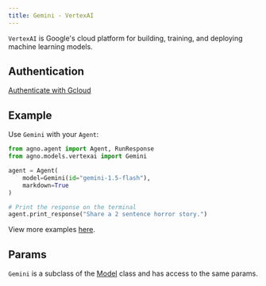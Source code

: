 ```yaml
---
title: Gemini - VertexAI
---
```


`VertexAI` is Google's cloud platform for building, training, and deploying machine learning models.

## Authentication

[Authenticate with Gcloud](https://cloud.google.com/vertex-ai/generative-ai/docs/start/quickstarts/quickstart-multimodal)

## Example

Use `Gemini` with your `Agent`:

<CodeGroup>

```python agent.py
from agno.agent import Agent, RunResponse
from agno.models.vertexai import Gemini

agent = Agent(
    model=Gemini(id="gemini-1.5-flash"),
    markdown=True
)

# Print the response on the terminal
agent.print_response("Share a 2 sentence horror story.")
```

</CodeGroup>

<Note> View more examples [here](../examples/models/vertexai). </Note>

## Params

<Snippet file="model-vertexai-params.mdx" />

`Gemini` is a subclass of the [Model](/reference/model) class and has access to the same params.